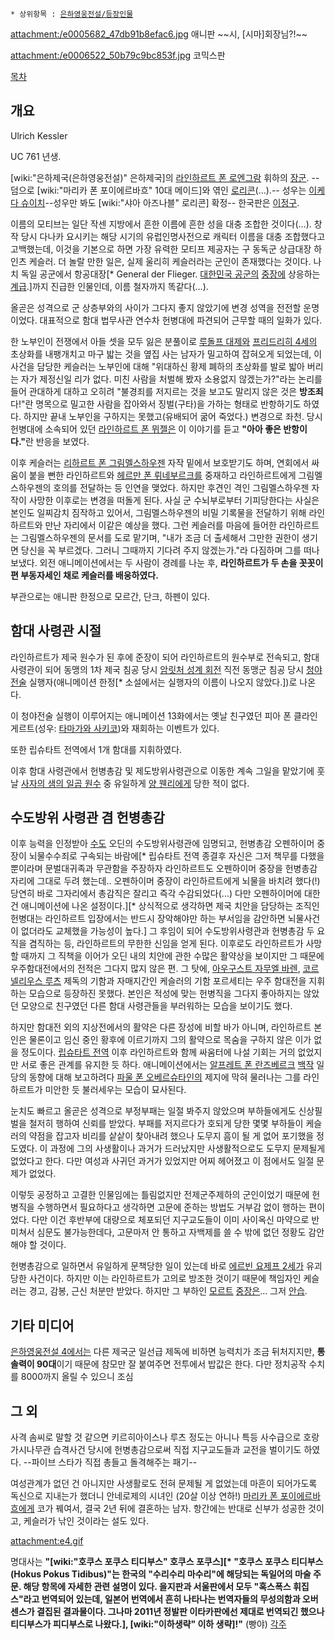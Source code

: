  * 상위항목 : [[은하영웅전설/등장인물]]
attachment:/e0005682_47db91b8efac6.jpg
애니판
~~시, [시마]회장님?!~~

attachment:/e0006522_50b79c9bc853f.jpg
코믹스판

[[목차]]
== 개요 ==
Ulrich Kessler

UC 761 년생.

[wiki:"은하제국(은하영웅전설)" 은하제국]의 [[라인하르트 폰 로엔그람]] 휘하의 [[장군]]. --덤으로 [wiki:"마리카 폰 포이에르바흐" 10대 메이드]와 엮인 [[로리콘]](…).-- 성우는 [[이케다 슈이치]]--성우만 봐도 [wiki:"샤아 아즈나블" 로리콘] 확정-- 한국판은 [[이정구]].

이름의 모티브는 일단 작센 지방에서 흔한 이름에 흔한 성을 대충 조합한 것이다(…). 창작 당시 다나카 요시키는 해당 시기의 유럽인명사전으로 캐릭터 이름을 대충 조합했다고 고백했는데, 이것을 기본으로 하면 가장 유력한 모티프 제공자는 구 동독군 상급대장 하인츠 케슬러. 더 놀랄 만한 일은, 실제 울리히 케슬러라는 군인이 존재했다는 것이다. 나치 독일 공군에서 항공대장[* General der Flieger. [[대한민국 공군]]의 [[중장]]에 상응하는 [[계급]].]까지 진급한 인물인데, 이름 철자까지 똑같다(…).

올곧은 성격으로 군 상층부와의 사이가 그다지 좋지 않았기에 변경 성역을 전전할 운명이었다. 대표적으로 함대 법무사관 연수차 헌병대에 파견되어 근무할 때의 일화가 있다.

한 노부인이 전쟁에서 아들 셋을 모두 잃은 분풀이로 [[루돌프 대제]]와 [[프리드리히 4세]]의 초상화를 내팽개치고 마구 밟는 것을 옆집 사는 남자가 밀고하여 잡혀오게 되었는데, 이 사건을 담당한 케슬러는 노부인에 대해 "위대하신 황제 폐하의 초상화를 발로 밟아 버리는 자가 제정신일 리가 없다. 미친 사람을 처벌해 봤자 소용없지 않겠는가?"라는 논리를 들어 관대하게 대하고 오히려 "불경죄를 저지르는 것을 보고도 말리지 않은 것은 '''방조죄'''다!"란 명목으로 밀고한 사람을 잡아와서 징벌(구타)을 가하는 형태로 반항하기도 하였다. 하지만 끝내 노부인을 구하지는 못했고(유배되어 굶어 죽었다.) 변경으로 좌천. 당시 헌병대에 소속되어 있던 [[라인하르트 폰 뮈젤]]은 이 이야기를 듣고 '''"아아 좋은 반항이다."'''란 반응을 보였다.

이후 케슬러는 [[리하르트 폰 그림멜스하우젠]] 자작 밑에서 보호받기도 하며, 연회에서 싸움이 붙을 뻔한 라인하르트와 [[헤르만 폰 뤼네부르크]]를 중재하고 라인하르트에게 그림멜스하우젠의 호의를 전달하는 등 인연을 맺었다. 하지만 후견인 격인 그림멜스하우젠 자작이 사망한 이후로는 변경을 떠돌게 된다. 사실 군 수뇌부로부터 기피당한다는 사실은 본인도 일찌감치 짐작하고 있어서, 그림멜스하우젠의 비밀 기록물을 전달하기 위해 라인하르트와 만난 자리에서 이같은 예상을 했다. 그런 케슬러를 마음에 들어한 라인하르트는 그림멜스하우젠의 문서를 도로 맡기며, "내가 조금 더 출세해서 그만한 권한이 생기면 당신을 꼭 부르겠다. 그러니 그때까지 기다려 주지 않겠는가."라 다짐하며 그를 떠나보냈다. 외전 애니메이션에서는 두 사람이 경례를 나눈 후, '''라인하르트가 두 손을 꼿꼿이 편 부동자세인 채로 케슬러를 배웅하였다.'''

부관으로는 애니판 한정으로 모르간, 단크, 하펜이 있다.

== 함대 사령관 시절 ==
라인하르트가 제국 원수가 된 후에 준장이 되어 라인하르트의 원수부로 전속되고, 함대 사령관이 되어 동맹의 1차 제국 침공 당시 [[암릿처 성계 회전]] 직전 동맹군 침공 당시 [[청야전술]] 실행자(애니메이션 한정[* 소설에서는 실행자의 이름이 나오지 않았다.])로 나온다.

이 청야전술 실행이 이루어지는 애니메이션 13화에서는 옛날 친구였던 피아 폰 클라인게르트(성우: [[타마가와 사키코]])와 재회하는 이벤트가 있다.

또한 립슈타트 전역에서 1개 함대를 지휘하였다.

이후 함대 사령관에서 헌병총감 및 제도방위사령관으로 이동한 계속 그일을 맡았기에 훗날 [[사자의 샘의 일곱 원수]] 중 유일하게 [[양 웬리]]에게 당한 적이 없다.

== 수도방위 사령관 겸 헌병총감 ==
이후 능력을 인정받아 [[수도]] 오딘의 수도방위사령관에 임명되고, 헌병총감 오펜하이머 중장이 뇌물수수죄로 구속되는 바람에[* 립슈타트 전역 종결후 자신은 그저 책무를 다했을 뿐이라며 문벌대귀족과 무관함을 주장하자 라인하르트도 오펜하이머 중장을 헌병총감 자리에 그대로 두려 했는데.. 오펜하이머 중장이 라인하르트에게 뇌물을 바치려 했다(!) 당연히 바로 그자리에서 총감직은 잘리고 즉각 수감되었다(...) 다만 오펜하이머에 대한 건 애니메이션에 나온 설정이다.][* 상식적으로 생각하면 제국 치안을 담당하는 조직인 헌병대는 라인하르트 입장에서는 반드시 장악해야만 하는 부서임을 감안하면 뇌물사건이 없더라도 교체했을 가능성이 높다.] 그 후임이 되어 수도방위사령관과 헌병총감 두 요직을 겸직하는 등, 라인하르트의 무한한 신임을 얻게 된다. 이후로도 라인하르트가 사망할 때까지 그 직책을 이어가 오딘 내의 치안에 관한 수많은 활약상을 보이지만 그 때문에 우주함대전에서의 전적은 그다지 많지 않은 편. 그 탓에, [[아우구스트 자무엘 바렌]], [[코르넬리우스 루츠]] 제독의 기함과 자매지간인 케슬러의 기함 포르세티는 우주 함대전을 지휘하는 모습으로 등장하진 못했다. 본인은 적성에 맞는 헌병직을 그다지 좋아하지는 않았던 모양으로 친구였던 다른 함대 사령관들을 부러워하는 모습을 보이기도 했다.

하지만 함대전 외의 지상전에서의 활약은 다른 장성에 비할 바가 아니며, 라인하르트 본인은 물론이고 임신 중인 황후에 이르기까지 그의 활약으로 목숨을 구하지 않은 이가 없을 정도이다. [[립슈타트 전역]] 이후 라인하르트와 함께 싸움터에 나설 기회는 거의 없었지만 서로 좋은 관계를 유지한 듯 하다. 애니메이션에서는 [[알프레트 폰 란즈베르크]] [[백작]] 일당의 동향에 대해 보고하려다 [[파울 폰 오베르슈타인]]의 제지에 막혀 물러나는 그를 라인하르트가 미안한 듯 불러세우는 모습이 묘사된다.

눈치도 빠르고 올곧은 성격으로 부정부패는 일절 봐주지 않았으며 부하들에게도 신상필벌을 철저히 행하여 신뢰를 받았다. 부패를 저지르다가 호되게 당한 몇몇 부하들이 케슬러의 약점을 잡고자 비리를 샅샅이 찾아내려 했으나 도무지 흠이 될 게 없어 포기했을 정도였다. 이 과정에 그의 사생활이나 과거가 드러났지만 사생활적으로도 도무지 문제될게 없었다고 한다. 다만 여성과 사귀던 과거가 있었지만 어찌 헤어졌고 이 점에서도 일절 문제가 없었다. 

이렇듯 공정하고 고결한 인물임에는 틀림없지만 전제군주제하의 군인이었기 때문에 헌병직을 수행하면서 필요하다고 생각하면 고문에 준하는 방법도 거부감 없이 행하는 편이었다. 다만 이건 후반부에 대량으로 체포되던 지구교도들이 이미 사이옥신 마약으로 반미쳐서 심문도 불가능한데다, 고문마저 안 통하고 자백제를 쓸 수 밖에 없던 정황도 감안해야 할 것이다. 

헌병총감으로 일하면서 유일하게 문책당한 일이 있는데 바로 [[에르빈 요제프 2세]]가 유괴당한 사건이다. 하지만 이는 라인하르트가 고의로 방조한 것이기 때문에 책임자인 케슬러는 경고, 감봉, 근신 처분만 받았다. 하지만 그 부하인 [[모르트]] [[중장]]은… 그저 [[안습]].

== 기타 미디어 ==

[[은하영웅전설 4]]에서는 다른 제국군 일선급 제독에 비하면 능력치가 조금 뒤처지지만, '''통솔력이 90대'''이기 때문에 참모만 잘 붙여주면 전투에서 밥값은 한다. 다만 정치공작 수치를 8000까지 올릴 수 있으니 조심

== 그 외 ==
사격 솜씨로 말할 것 같으면 키르히아이스나 루츠 정도는 아니나 특등 사수급으로 호랑가시나무관 습격사건 당시에 헌병총감으로써 직접 지구교도들과 교전을 벌이기도 하였다. --파이브 스타가 직접 총들고 돌격해주는 패기--

여성관계가 없던 건 아니지만 사생활로도 전혀 문제될 게 없었는데 마흔이 되어가도록 독신으로 지내는가 했더니 안네로제의 시녀인 (20살 이상 연하!) [[마리카 폰 포이에르바흐]]에게 코가 꿰여서, 결국 2년 뒤에 결혼하는 남자. 항간에는 반대로 신부가 성공한 것이고, 케슬러가 낚인 것이라는 설도 있다.

attachment:e4.gif

명대사는 '''"[wiki:"호쿠스 포쿠스 티디부스" 호쿠스 포쿠스][* "호쿠스 포쿠스 티디부스(Hokus Pokus Tidibus)"는 한국의 "수리수리 마수리"에 해당되는 독일어의 마술 주문. 해당 항목에 자세한 관련 설명이 있다. 을지판과 서울판에서 모두 "혹스폭스 휘집스"라고 번역되어 있는데, 일본어 번역에서 흔히 나타나는 번역자들의 무성의함과 오버센스가 결집된 결과물이다. 그나마 2011년 정발판 이타카판에선 제대로 번역되긴 했으나 티디부스가 피디부스로 나왔다.], [wiki:"이하생략" 이하 생략]!"''' (빵야)
[[각주]]
